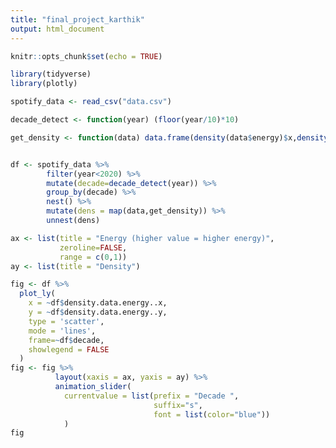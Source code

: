 ```yaml
---
title: "final_project_karthik"
output: html_document
---
```


```r
knitr::opts_chunk$set(echo = TRUE)
```

```r
library(tidyverse)
library(plotly)

spotify_data <- read_csv("data.csv")
```

```r
decade_detect <- function(year) (floor(year/10)*10)

get_density <- function(data) data.frame(density(data$energy)$x,density(data$energy)$y)


df <- spotify_data %>%
        filter(year<2020) %>% 
        mutate(decade=decade_detect(year)) %>%
        group_by(decade) %>% 
        nest() %>%
        mutate(dens = map(data,get_density)) %>% 
        unnest(dens)

ax <- list(title = "Energy (higher value = higher energy)",
           zeroline=FALSE,
           range = c(0,1))
ay <- list(title = "Density")

fig <- df %>%
  plot_ly(
    x = ~df$density.data.energy..x,
    y = ~df$density.data.energy..y,
    type = 'scatter',
    mode = 'lines',
    frame=~df$decade,
    showlegend = FALSE
  )
fig <- fig %>% 
          layout(xaxis = ax, yaxis = ay) %>% 
          animation_slider(
            currentvalue = list(prefix = "Decade ",
                                suffix="s",
                                font = list(color="blue"))
            )
fig
```

